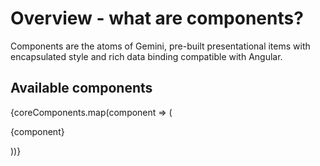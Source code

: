 

<Meta title="Components/Overview" />

<h1>Overview - what are components?</h1>

<p>
  Components are the atoms of Gemini, pre-built presentational items with encapsulated style and rich data binding compatible with Angular.
</p>

<h2>Available components</h2>

<div>
  {coreComponents.map(component => (
    <p>{component}</p>
  ))}
</div>
